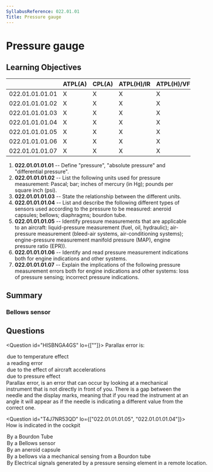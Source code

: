 ```yaml
---
SyllabusReference: 022.01.01
Title: Pressure gauge
---
```


# Pressure gauge

## Learning Objectives

|                 | ATPL(A) | CPL(A) | ATPL(H)/IR | ATPL(H)/VFR | CPL(H) | IR  | CBIR(A) |
| --------------- | ------- | ------ | ---------- | ----------- | ------ | --- | ------- |
| 022.01.01.01.01 | X       | X      | X          | X           | X      |     |         |
| 022.01.01.01.02 | X       | X      | X          | X           | X      |     |         |
| 022.01.01.01.03 | X       | X      | X          | X           | X      |     |         |
| 022.01.01.01.04 | X       | X      | X          | X           | X      |     |         |
| 022.01.01.01.05 | X       | X      | X          | X           | X      |     |         |
| 022.01.01.01.06 | X       | X      | X          | X           | X      |     |         |
| 022.01.01.01.07 | X       | X      | X          | X           | X      |     |         |

1. **022.01.01.01.01** -- Define "pressure", "absolute pressure" and
   "differential pressure".
2. **022.01.01.01.02** -- List the following units used for pressure
   measurement: Pascal; bar; inches of mercury (in Hg); pounds per square inch
   (psi).
3. **022.01.01.01.03** -- State the relationship between the different units.
4. **022.01.01.01.04** -- List and describe the following different types of
   sensors used according to the pressure to be measured: aneroid capsules;
   bellows; diaphragms; bourdon tube.
5. **022.01.01.01.05** -- Identify pressure measurements that are applicable to
   an aircraft: liquid-pressure measurement (fuel, oil, hydraulic); air-pressure
   measurement (bleed-air systems, air-conditioning systems); engine-pressure
   measurement manifold pressure (MAP), engine pressure ratio (EPR)).
6. **022.01.01.01.06** -- Identify and read pressure measurement indications
   both for engine indications and other systems.
7. **022.01.01.01.07** -- Explain the implications of the following pressure
   measurement errors both for engine indications and other systems: loss of
   pressure sensing; incorrect pressure indications.

## Summary

### Bellows sensor

## Questions

<Question id="HISBNGA4GS" lo={[""]}>
  <Text variant="oneCorrect">Parallax error is:</Text>
  <Option>due to temperature effect</Option>
  <Option alwaysCorrect>a reading error</Option>
  <Option>due to the effect of aircraft accelerations</Option>
  <Option>due to pressure effect</Option>
  <Explanation>
    Parallax error, is an error that can occur by looking at a mechanical
    instrument that is not directly in front of you. There is a gap between the
    needle and the display marks, meaning that if you read the instrument at an
    angle it will appear as if the needle is indicating a different value from
    the correct one.
  </Explanation>
</Question>

<Question id="T4J7NR53QD" lo={["022.01.01.01.05", "022.01.01.01.04"]}>
  <Text variant="oneCorrect">
    How is <Subject /> indicated in the cockpit
  </Text>
  <Option
    subject={[["Hydraulic Pressure"]]}
    why="A Bourdon tube is used to measure high pressure values, like the hydraulic system pressure."
  >
    By a Bourdon Tube
  </Option>
  <Option
    subject={[["Manifold Pressure"]]}
    why="A Bellows sensor is used for measuring medium-range pressure and differential pressures, like for measuring MAP."
  >
    By a Bellows sensor
  </Option>
  <Option
    subject={[["Altitude"]]}
    why="Altitude is derived from static pressure which is measured by an aneroid capsule"
  >
    By an aneroid capsule
  </Option>
  <Option why="This answer mixes 2 different sensors that are used for different pressure ">
    By a bellows via a mechanical sensing from a Bourdon tube
  </Option>
  <Option why="This answer is not necessarily wrong, but it's a bit inconsequential: It describe all electrical pressure measurement systems. This question is trying to see if you know what type of sensor is used for what instruments.">
    By Electrical signals generated by a pressure sensing element in a remote
    location.
  </Option>
</Question>

